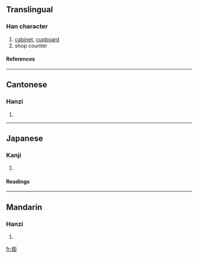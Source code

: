 {{see|櫃}}

==Translingual==
===Han character===
{{Han char|rn=75|rad=木|as=05|sn=9|four=4191<sub>7</sub>|canj=木尸尸 (DSS)}}
# [[cabinet]], [[cupboard]]
# shop counter
====References====
{{Han ref|kx=0519.140|dkj=14631|dj=0907.130|hdz=21167.050|uh=67DC|ud=26588|bh=CF40|bd=53056}}

----
==Cantonese==
===Hanzi===
{{yue-hanzi|jyut=|y=geui2}}
# {{defn|Cantonese}}

----
==Japanese==
===Kanji===
{{ja-kanji|grade=|rs=木05}}
# {{defn|Japanese}} 
====Readings====
{{ja-readings|on=[[きょ]] (kyo), [[こ]] (ko), [[く]] (ku)|kun=[[あまだれ]] (amadare)}}

----
==Mandarin==
===Hanzi===
{{cmn-hanzi|tra=櫃|pin=[[guì]] (gui4), [[jǔ]] (ju3)|wg=chü<sup>3</sup>}}
# {{defn|Mandarin}}

[[fr:柜]]